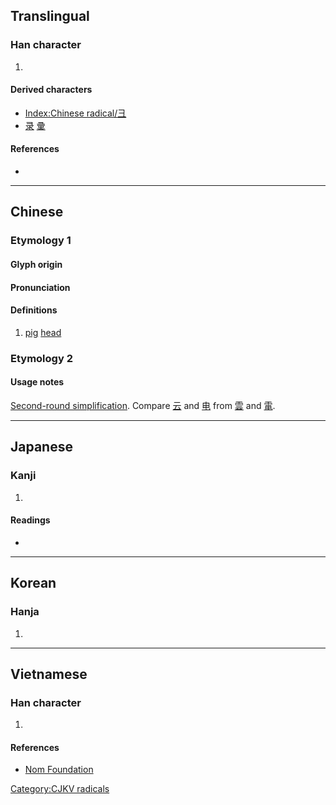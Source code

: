 {{also|彑|ヨ}}
{{character info/new}}
==Translingual==
{{stroke order|type=animate}}

===Han character===
{{Han char|rn=58|rad=彐|as=00|sn=3|four=|canj=NMM,SM,XSM}}

# {{mul-kangxi radical-def}}

====Derived characters====
* [[Index:Chinese radical/彐]] {{qualifier|generally – some use 彑 form instead}}
* [[录]] [[彚]]

====References====
* {{Han ref|kx=0362.040|dkj=09908|dj=0680.110|hdz=20960.090|uh=5F50|ud=24400}}

----

==Chinese==
{{zh-forms}}

===Etymology 1===
{{Han-glyphref|[[File:彐 (1).svg|16px]]}}

====Glyph origin====
{{Han etym}}

====Pronunciation====
{{zh-pron
|m=jì
|c=gai3
|h=pfs=kì
|mn=kè
|w=
|mc=y
|oc=
|ma=|ma2=
|cat=n
}}

====Definitions====
{{zh-hanzi}}

# [[pig]] [[head]]

===Etymology 2===
{{Han-glyphref|[[File:彐 (2).svg|16px]]}}
{{zh-see|雪|ss}}

====Usage notes====
[[w:Second round of simplified Chinese characters|Second-round simplification]]. Compare [[云]] and [[电]] from [[雲]] and [[電]].

----

==Japanese==

===Kanji===
{{ja-kanji|grade=|rs=彐00}}

# {{defn|lang=ja|sort=彐00}}

====Readings====
* {{ja-readings|on=[[けい]] (kei)|kun=[[けいがしら]] (keigashira)}}

----

==Korean==

===Hanja===
{{ko-hanja|hangeul=계|rv=gye|mr=kye|y=kyey|eumhun=}}

# {{defn|lang=ko|sort=彐00}}

----

==Vietnamese==

===Han character===
{{vi-hantu|rs=彐00|[[kệ]], [[kẹ]], [[kí]]}}

# {{defn|lang=vi|sort=彐00}}

====References====
* [http://nomfoundation.org/common/nom_details.php?codepoint=5F50 Nom Foundation]

[[Category:CJKV radicals]]